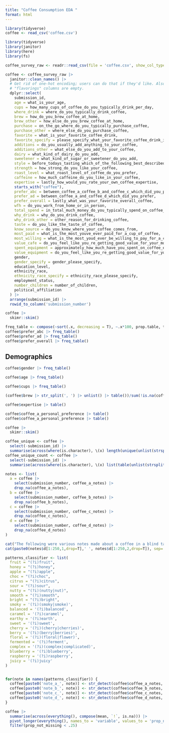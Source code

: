 ```yaml
---
title: "Coffee Consumption EDA "
format: html
---
```


```r
library(tidyverse)
coffee <- read_csv('coffee.csv')
```

```r
library(tidyverse)
library(janitor)
library(here)
library(fs)

coffee_survey_raw <- readr::read_csv(file = 'coffee.csv', show_col_types = F)

coffee <- coffee_survey_raw |> 
  janitor::clean_names() |> 
  # Get rid of one-hot encoding; users can do that if they'd like. Also,
  # "flavorings" columns are empty.
  dplyr::select(
    submission_id,
    age = what_is_your_age,
    cups = how_many_cups_of_coffee_do_you_typically_drink_per_day,
    where_drink = where_do_you_typically_drink_coffee,
    brew = how_do_you_brew_coffee_at_home,
    brew_other = how_else_do_you_brew_coffee_at_home,
    purchase = on_the_go_where_do_you_typically_purchase_coffee,
    purchase_other = where_else_do_you_purchase_coffee,
    favorite = what_is_your_favorite_coffee_drink,
    favorite_specify = please_specify_what_your_favorite_coffee_drink_is,
    additions = do_you_usually_add_anything_to_your_coffee,
    additions_other = what_else_do_you_add_to_your_coffee,
    dairy = what_kind_of_dairy_do_you_add,
    sweetener = what_kind_of_sugar_or_sweetener_do_you_add,
    style = before_todays_tasting_which_of_the_following_best_described_what_kind_of_coffee_you_like,
    strength = how_strong_do_you_like_your_coffee,
    roast_level = what_roast_level_of_coffee_do_you_prefer,
    caffeine = how_much_caffeine_do_you_like_in_your_coffee,
    expertise = lastly_how_would_you_rate_your_own_coffee_expertise,
    starts_with("coffee"),
    prefer_abc = between_coffee_a_coffee_b_and_coffee_c_which_did_you_prefer,
    prefer_ad = between_coffee_a_and_coffee_d_which_did_you_prefer,
    prefer_overall = lastly_what_was_your_favorite_overall_coffee,
    wfh = do_you_work_from_home_or_in_person,
    total_spend = in_total_much_money_do_you_typically_spend_on_coffee_in_a_month,
    why_drink = why_do_you_drink_coffee,
    why_drink_other = other_reason_for_drinking_coffee,
    taste = do_you_like_the_taste_of_coffee,
    know_source = do_you_know_where_your_coffee_comes_from,
    most_paid = what_is_the_most_youve_ever_paid_for_a_cup_of_coffee,
    most_willing = what_is_the_most_youd_ever_be_willing_to_pay_for_a_cup_of_coffee,
    value_cafe = do_you_feel_like_you_re_getting_good_value_for_your_money_when_you_buy_coffee_at_a_cafe,
    spent_equipment = approximately_how_much_have_you_spent_on_coffee_equipment_in_the_past_5_years,
    value_equipment = do_you_feel_like_you_re_getting_good_value_for_your_money_with_regards_to_your_coffee_equipment,
    gender,
    gender_specify = gender_please_specify,
    education_level,
    ethnicity_race,
    ethnicity_race_specify = ethnicity_race_please_specify,
    employment_status,
    number_children = number_of_children,
    political_affiliation
  ) |>
  arrange(submission_id) |>
  rowid_to_column('submission_number')
```

```r
coffee |> 
  skimr::skim()
```

```r
freq_table <- compose(~sort(.x, decreasing = T), ~.x*100, prop.table, table)
coffee$prefer_abc |> freq_table()
coffee$prefer_ad |> freq_table()
coffee$prefer_overall |> freq_table()
```
## Demographics

```r
coffee$gender |> freq_table()
```

```r
coffee$age |> freq_table()
```

```r
coffee$cups |> freq_table()
```

```r
(coffee$brew |> str_split(', ') |> unlist() |> table())/sum(!is.na(coffee$brew))*100
```

```r
coffee$expertise |> table()
```


```r
coffee$coffee_a_personal_preference |> table()
coffee$coffee_a_personal_preference |> table()
```

```r
coffee |>
  skimr::skim()
```

```r
coffee_unique <- coffee |>
  select(-submission_id) |>
  summarise(across(where(is.character), \(x) length(unique(unlist(strsplit(x, ', '))))))
coffee_unique_count <- coffee |>
  select(-submission_id) |>
  summarise(across(where(is.character), \(x) list(table(unlist(strsplit(x, ', '))))))
```

```r
notes <- list(
  a = coffee |>
    select(submission_number, coffee_a_notes) |>
    drop_na(coffee_a_notes),
  b = coffee |>
    select(submission_number, coffee_b_notes) |>
    drop_na(coffee_b_notes),
  c = coffee |>
    select(submission_number, coffee_c_notes) |>
    drop_na(coffee_c_notes),
  d = coffee |>
    select(submission_number, coffee_d_notes) |>
    drop_na(coffee_d_notes)
)
```

```r
cat("The following were various notes made about a coffee in a blind taste test. Each comment about the taste of the coffee is on a new line with an ID followed by the taste note. Please identify any distinct recurring taste notes and store the corresponding ID from a few comments where the note was mentioned as evidence. Return the data in the form of json with this structure: {'note 1 here': [2,5,10], 'note 2 here': [2,5,10], etc.}. Try to ensure that at least about 5 of the comments gives a similar taste note.\n")
cat(paste0(notes$d[1:250,1,drop=T],' ', notes$d[1:250,2,drop=T]), sep='\n')
```

```r
patterns_classifier <- list(
  fruit = "(?i)fruit", 
  honey = "(?i)honey", 
  apple = "(?i)apple",
  choc = "(?i)choc",
  citrus = "(?i)citrus",
  sour = "(?i)sour",
  nutty = "(?i)(nutty|nut)",
  smooth = "(?i)smooth",
  bright = "(?i)bright",
  smoky = '(?i)(smoky|smoke)',
  balanced = '(?i)balanced',
  caramel = '(?i)caramel',
  earthy = '(?i)earth',
  sweet = '(?i)sweet',
  cherry = '(?i)(cherry|cherries)',
  berry = '(?i)(berry|berries)',
  floral = '(?i)(floral|flower)',
  fermented = '(?i)ferment',
  complex = '(?i)(complex|complicated)',
  blueberry = '(?i)blueberry',
  raspberry = '(?i)raspberry',
  juicy = '(?i)juicy'
)
```

```r
```


```r
for(note in names(patterns_classifier)) {
  coffee[paste0('note_a_', note)] <- str_detect(coffee$coffee_a_notes, pattern = patterns_classifier[[note]])
  coffee[paste0('note_b_', note)] <- str_detect(coffee$coffee_b_notes, pattern = patterns_classifier[[note]])
  coffee[paste0('note_c_', note)] <- str_detect(coffee$coffee_c_notes, pattern = patterns_classifier[[note]])
  coffee[paste0('note_d_', note)] <- str_detect(coffee$coffee_d_notes, pattern = patterns_classifier[[note]])
}
```

```r
coffee |> 
  summarise(across(everything(), compose(mean, `!`, is.na))) |>
  pivot_longer(everything(), names_to = 'variable', values_to = 'prop_not_missing') |>
  filter(prop_not_missing < .25)
```


